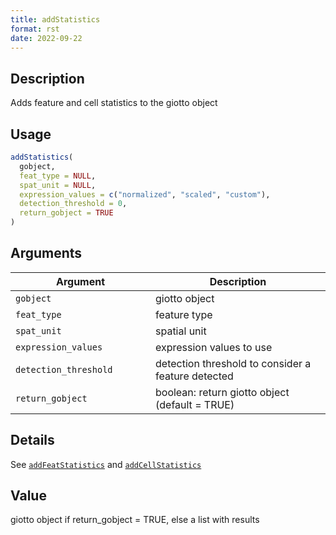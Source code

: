 ```yaml
--- 
title: addStatistics 
format: rst 
date: 2022-09-22 
--- 
```


## Description

Adds feature and cell statistics to the giotto object


## Usage

```r
addStatistics(
  gobject,
  feat_type = NULL,
  spat_unit = NULL,
  expression_values = c("normalized", "scaled", "custom"),
  detection_threshold = 0,
  return_gobject = TRUE
)
```


## Arguments

Argument      |Description
------------- |----------------
`gobject`     |     giotto object
`feat_type`     |     feature type
`spat_unit`     |     spatial unit
`expression_values`     |     expression values to use
`detection_threshold`     |     detection threshold to consider a feature detected
`return_gobject`     |     boolean: return giotto object (default = TRUE)


## Details

See [`addFeatStatistics`](#addfeatstatistics) and [`addCellStatistics`](#addcellstatistics)


## Value

giotto object if return_gobject = TRUE, else a list with results


